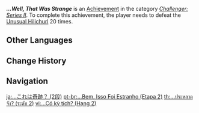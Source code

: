 {{Achievement Infobox
|title        = ...Well, That Was Strange
|id           = 82056
|order id     = 2056
|category     = Challenger: Series II
|description  = Defeat the [[Unusual Hilichurl]] 20 times.
|requirements = 
|primogems    = 10
|tracking     = Tracks the total amount of times the player defeated the Unusual Hilichurl.
|topic        = Unusual Hilichurl
|set          = ...Well, That Was Strange
|tier         = 2
|tiers_total  = 3
}}
'''''...Well, That Was Strange''''' is an [[Achievement]] in the category ''[[Challenger: Series II]]''. To complete this achievement, the player needs to defeat the [[Unusual Hilichurl]] 20 times.
<!--
==Trivia==

==Video Guides==
{{EVT
|video1   = 
|caption1 = 
}}
-->
==Other Languages==
{{Other Languages|Transclude = ...Well, That Was Strange}}

==Change History==
{{Change History|1.1}}
<!--
==References==
{{Reflist}}
-->
==Navigation==
{{Achievement Navbox}}

[[ja:…これは奇跡？ (2段)]]
[[pt-br:...Bem, Isso Foi Estranho (Etapa 2)]]
[[th:...ประหลาดจัง? (ระดับ 2)]]
[[vi:...Có kỳ tích? (Hạng 2)]]